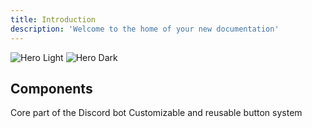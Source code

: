 ```yaml
---
title: Introduction
description: 'Welcome to the home of your new documentation'
---
```


<img
  className="block dark:hidden"
  src="/images/hero-light.svg"
  alt="Hero Light"
/>
<img
  className="hidden dark:block"
  src="/images/hero-dark.svg"
  alt="Hero Dark"
/>

## Components

<CardGroup cols={2}>
  <Card
    title="Wumpus"
    icon="house"
    href="https://mintlify.com/docs/components/wumpus"
  >
    Core part of the Discord bot
  </Card>
  <Card
    title="Button"
    icon="square-check"
    href="https://mintlify.com/docs/components/button"
  >
    Customizable and reusable button system
  </Card>
</CardGroup>
